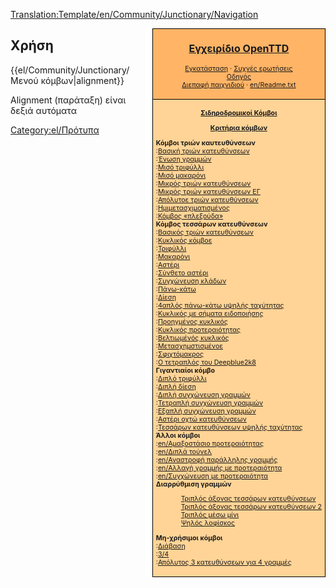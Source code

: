 <noinclude>[[Translation:Template/en/Community/Junctionary/Navigation]]</noinclude><noinclude></noinclude>
<div style="float:right; padding-left:12px; background:#ffffff;">
<div style="border:1px solid #000000; background:#ffb466; padding:5px; -moz-border-radius-topleft:5px; -moz-border-radius-topright:5px; font-size: 12pt;">
<center><strong><font size="3">[[el/Manual/Main Page|Εγχειρίδιο OpenTTD]]</font></strong></center>
<div style="font-size: 8pt; text-align: center;">
[[el/Εγκατάσταση|Εγκατάσταση]] &middot; 
[[el/Συχνές ερωτήσεις|Συχνές ερωτήσεις]]<br />
[[el/Οδηγός|Οδηγός]]<br />
[[el/Διεπαφή παιχνιδιού|Διεπαφή παιχνιδιού]] &middot; 
[[en/Readme.txt]]
</div>
</div>
<div style="border:1px solid black; border-top-width: 0px; background:#ffd496; padding:5px; -moz-border-radius-bottomleft:5px; -moz-border-radius-bottomright:8px; font-size: 8pt;">


<center>'''[[el/Community/Junctionary/Main Page|Σιδηροδρομικοί Κόμβοι]]'''</center>
<center>'''[[el/Κριτήρια κόμβων|Κριτήρια κόμβων]]'''</center>

'''Κόμβοι τριών καυτευθύνσεων'''<br>
:[[el/Βασικός τριών κατευθύνσεων|Βασική τριών κατευθύνσεων]]<br>
:[[el/Ένωση γραμμών|Ένωση γραμμών]]<br>
:[[el/Μισός κόμβος τριφύλλι|Μισό τριφύλλι]]<br>
:[[el/Μισός κόμβος μακαρόνι|Μισό μακαρόνι]]<br>
:[[el/Μικρός κόμβος τριών κατευθύνσεων|Μικρός τριών κατευθύνσεων]]<br>
:[[el/Μικρός κόμβος τριών κατευθύνσεων με ένωση γραμμών|Μικρός τριών κατευθύνσεων ΕΓ]]<br>
:[[el/Απόλυτος κόμβος τριών κατευθύνσεων|Απόλυτοε τριών κατευθύνσεων]]<br>
:[[el/Ημιμετασχηματισμένοε κόμβος|Ημιμετασχιματισμένος]]<br>
:[[el/Κόμβος «πλεξούδα»|Κόμβος «πλεξούδα»]]<br>

'''Κόμβος τεσσάρων κατευθύνσεων'''<br>
:[[el/Βασικόε κόμβος τριών κατευθύνσεων|Βασικός τριών κατευθύνσεων]]<br>
:[[el/Κυκλικός κόμβοε|Κυκλικός κόμβοε]]<br>
:[[el/Κόμβος τριφύλλι|Τριφύλλι]]<br>
:[[el/Κόμβος μακαρόνι|Μακαρόνι]]<br>
:[[el/Κόμβος αστέρι|Αστέρι]]<br>
:[[el/Σύνθετος κόμβος αστέρι|Σύνθετο αστέρι]]<br>
:[[el/Συγχώνευση κλάδων|Συγχώνευση κλάδων]]<br>
:[[el/Πάνω κάτω|Πάνω-κάτω]]<br>
:[[el/Κόμβος δίεση|Δίεση]]<br>
:[[el/Τετραπλός κόμβος πάνω-κάτω υψηλής ταχύτητας|4απλός πάνω-κάτω υψηλής ταχύτητας]]<br>
:[[el/Κυκλικός κόμβος με σήματα ειδοποίησης|Κυκλικός με σήματα ειδοποιήσης]]<br>
:[[el/Προηγμένος κυκλικός κόμβος|Προηγμένος κυκλικός]]<br>
:[[el/Κυκλικός κόμβος προτεραιότητας|Κυκλικός προτεραιότητας]]<br>
:[[el/Βελτιωμένός κυκλικός κόμβος|Βελτιωμένός κυκλικός]]<br>
:[[el/Μετασχηματισμένος κόμβοε|Μετασχημστισμένοε]]<br>
:[[el/Σφιχτόμακρος κόμβος|Σφιχτόμακρος]]<br>
:[[el/Ο τετραπλός κόμβος του Deepblue2k8|Ο τετραπλός του Deepblue2k8]]<br>

'''Γιγαντιαίοι κόμβο'''<br>
:[[el/Διπλός κόμβος τριφύλλι|Διπλό τριφύλλι]]<br>
:[[el/Διπλός κόμβος δίεση|Διπλή δίεση]]<br>
:[[el/Διπλή συγχώνευση γραμμών|Διπλή συγχώνευση γραμμών]]<br>
:[[el/Τετραπλή συγχώνευση γραμμών|Τετραπλή συγχώνευση γραμμών]]<br>
:[[el/Εξαπλή συγχώνευση γραμμών|Εξαπλή συγχώνευση γραμμών]]<br>
:[[el/Κόμβος αστέρι οχτώ κατευθύνσεων|Αστέρι οχτώ κατευθύνσεων]]<br>
:[[el/Κόμβος τεσσάρων κατευθύνσεων υψηλής ταχύτητας|Τεσσάρων κατευθύνσεων υψηλής ταχύτητας]]<br>

'''Άλλοι κόμβοι'''<br>
:[[en/Αμαξοστάσιο προτεραιότητας]]<br>
:[[en/Διπλά τούνελ]]<br>
:[[en/Αναστροφή παράλληλης γραμμής]]<br>
:[[en/Αλλαγή γραμμής με προτεραιότητα]]<br>
:[[en/Συγχώνευση με προτεραιότητα]]<br>

'''Διαρρύθμιση γραμμών'''
:[[el/Τριπλός άξονας τεσσάρων κατευθύνσεων|Τριπλός άξονας τεσσάρων κατευθύνσεων]]<br>
:[[el/Τριπλός άξονας τεσσάρων κατευθύνσεων 2|Τριπλός άξονας τεσσάρων κατευθύνσεων 2]]<br>
:[[el/Τριπλός μέσω μίνι|Τριπλός μέσω μίνι]]<br>
:[[el/Ψηλός λοφίσκος|Ψηλός λοφίσκος]]<br>

'''Μη-χρήσιμοι κόμβοι'''<br>
:[[el/Κόμβος διάβασης|Διάβαση]]<br>
:[[en/Κόμβος 3/4ων|3/4]]<br>
:[[el/Απόλυτος κόμβοε τριών κατευθύνσεων για τέσσαρες γραμμές|Απόλυτος 3 κατευθύνσεων για 4 γραμμές]]<br>

</div>
</div>
<noinclude>


==Χρήση==
<nowiki>{{el/Community/Junctionary/Μενού κόμβων|alignment}}</nowiki>

Alignment (παράταξη) είναι δεξιά αυτόματα
[[Category:el/Πρότυπα]]
</noinclude>